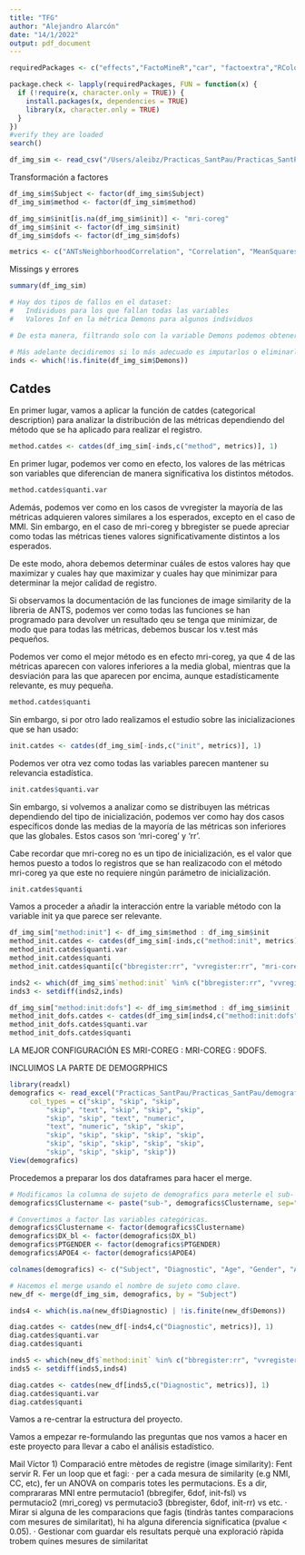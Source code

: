 ```yaml
---
title: "TFG"
author: "Alejandro Alarcón"
date: "14/1/2022"
output: pdf_document
---
```


```r
requiredPackages <- c("effects","FactoMineR","car", "factoextra","RColorBrewer","ggplot2","dplyr","ggmap","ggthemes","knitr", "missMDA", "epiDisplay", "games")

package.check <- lapply(requiredPackages, FUN = function(x) {
  if (!require(x, character.only = TRUE)) {
    install.packages(x, dependencies = TRUE)
    library(x, character.only = TRUE)
  }
})
#verify they are loaded
search()
```

```r
df_img_sim <- read_csv("/Users/aleibz/Practicas_SantPau/Practicas_SantPau/image_similarity_dataset_new.csv")
```

Transformación a factores
```r
df_img_sim$Subject <- factor(df_img_sim$Subject)
df_img_sim$method <- factor(df_img_sim$method)

df_img_sim$init[is.na(df_img_sim$init)] <- "mri-coreg"
df_img_sim$init <- factor(df_img_sim$init)
df_img_sim$dofs <- factor(df_img_sim$dofs)
```

```r
metrics <- c("ANTsNeighborhoodCorrelation", "Correlation", "MeanSquares", "MattesMutualInformation", "Demons", "JointHistogramMutualInformation")
```

Missings y errores
```r
summary(df_img_sim)

# Hay dos tipos de fallos en el dataset:
#   Individuos para los que fallan todas las variables
#   Valores Inf en la métrica Demons para algunos individuos

# De esta manera, filtrando solo con la variable Demons podemos obtener todos estos individuos que catalogaremos como errores

# Más adelante decidiremos si lo más adecuado es imputarlos o eliminarlos.
inds <- which(!is.finite(df_img_sim$Demons))
```

## Catdes

En primer lugar, vamos a aplicar la función de catdes (categorical description) para analizar la distribución de las métricas dependiendo del método que se ha aplicado para realizar el registro.

```r
method.catdes <- catdes(df_img_sim[-inds,c("method", metrics)], 1)
```

En primer lugar, podemos ver como en efecto, los valores de las métricas son variables que diferencian de manera significativa los distintos métodos.
```r
method.catdes$quanti.var
```

Además, podemos ver como en los casos de vvregister la mayoría de las métricas adquieren valores similares a los esperados, excepto en el caso de MMI. Sin embargo, en el caso de mri-coreg y bbregister se puede apreciar como todas las métricas tienes valores significativamente distintos a los esperados.

De este modo, ahora debemos determinar cuáles de estos valores hay que maximizar y cuales hay que maximizar y cuales hay que minimizar para determinar la mejor calidad de registro.

Si observamos la documentación de las funciones de image similarity de la libreria de ANTS, podemos ver como todas las funciones se han programado para devolver un resultado qeu se tenga que minimizar, de modo que para todas las métricas, debemos buscar los v.test más pequeños.

Podemos ver como el mejor método es en efecto mri-coreg, ya que 4 de las métricas aparecen con valores inferiores a la media global, mientras que la desviación para las que aparecen por encima, aunque estadísticamente relevante, es muy pequeña.

```r
method.catdes$quanti
```

Sin embargo, si por otro lado realizamos el estudio sobre las inicializaciones que se han usado:

```r
init.catdes <- catdes(df_img_sim[-inds,c("init", metrics)], 1)
```

Podemos ver otra vez como todas las variables parecen mantener su relevancia estadística.
```r
init.catdes$quanti.var
```

Sin embargo, si volvemos a analizar como se distribuyen las métricas dependiendo del tipo de inicialización, podemos ver como hay dos casos específicos donde las medias de la mayoría de las métricas son inferiores que las globales. Estos casos son 'mri-coreg' y 'rr'.

Cabe recordar que mri-coreg no es un tipo de inicialización, es el valor que hemos puesto a todos lo registros que se han realizacodo con el método mri-coreg ya que este no requiere ningún parámetro de inicialización.
```r
init.catdes$quanti
```


Vamos a proceder a añadir la interacción entre la variable método con la variable init ya que parece ser relevante.
```r
df_img_sim["method:init"] <- df_img_sim$method : df_img_sim$init
method_init.catdes <- catdes(df_img_sim[-inds,c("method:init", metrics)], 1)
method_init.catdes$quanti.var
method_init.catdes$quanti
method_init.catdes$quanti[c("bbregister:rr", "vvregister:rr", "mri-coreg:mri-coreg")]
```

```r
inds2 <- which(df_img_sim$`method:init` %in% c("bbregister:rr", "vvregister:rr", "mri-coreg:mri-coreg"))
inds3 <- setdiff(inds2,inds)

df_img_sim["method:init:dofs"] <- df_img_sim$method : df_img_sim$init : df_img_sim$dofs
method_init_dofs.catdes <- catdes(df_img_sim[inds4,c("method:init:dofs", metrics)], 1)
method_init_dofs.catdes$quanti.var
method_init_dofs.catdes$quanti
```

LA MEJOR CONFIGURACIÓN ES         MRI-COREG : MRI-COREG : 9DOFS.


INCLUIMOS LA PARTE DE DEMOGRPHICS
```r
library(readxl)
demografics <- read_excel("Practicas_SantPau/Practicas_SantPau/demografics.xls", 
     col_types = c("skip", "skip", "skip", 
         "skip", "text", "skip", "skip", "skip", 
         "skip", "skip", "text", "numeric", 
         "text", "numeric", "skip", "skip", 
         "skip", "skip", "skip", "skip", "skip", 
         "skip", "skip", "skip", "skip", "skip", 
         "skip", "skip", "skip", "skip"))
View(demografics) 
```

Procedemos a preparar los dos dataframes para hacer el merge.
```r
# Modificamos la columna de sujeto de demografics para meterle el sub- delante.
demografics$Clustername <- paste("sub-", demografics$Clustername, sep="")

# Convertimos a factor las variables categóricas.
demografics$Clustername <- factor(demografics$Clustername)
demografics$DX_bl <- factor(demografics$DX_bl)
demografics$PTGENDER <- factor(demografics$PTGENDER)
demografics$APOE4 <- factor(demografics$APOE4)

colnames(demografics) <- c("Subject", "Diagnostic", "Age", "Gender", "APOE4")

# Hacemos el merge usando el nombre de sujeto como clave.
new_df <- merge(df_img_sim, demografics, by = "Subject")
```

```r
inds4 <- which(is.na(new_df$Diagnostic) | !is.finite(new_df$Demons))
```

```r
diag.catdes <- catdes(new_df[-inds4,c("Diagnostic", metrics)], 1)
diag.catdes$quanti.var
diag.catdes$quanti
```

```r
inds5 <- which(new_df$`method:init` %in% c("bbregister:rr", "vvregister:rr", "mri-coreg:mri-coreg"))
inds5 <- setdiff(inds5,inds4)

diag.catdes <- catdes(new_df[inds5,c("Diagnostic", metrics)], 1)
diag.catdes$quanti.var
diag.catdes$quanti
```






Vamos a re-centrar la estructura del proyecto.

Vamos a empezar re-formulando las preguntas que nos vamos a hacer en este proyecto para llevar a cabo el análisis estadístico.

Mail Víctor
1) Comparació entre mètodes de registre (image similarity):
Fent servir R. Fer un loop que et fagi:
  · per a cada mesura de similarity (e.g NMI, CC, etc), fer un ANOVA on comparis totes les permutacions. Es a dir, comprararas MNI entre permutacio1 (bbregifer, 6dof, init-fsl) vs permutacio2 (mri_coreg) vs permutacio3 (bbregister, 6dof, init-rr) vs etc.
   · Mirar si alguna de les comparacions que fagis (tindràs tantes comparacions com mesures de similaritat), hi ha alguna diferencia significatica (pvalue < 0.05).
   · Gestionar com guardar els resultats perquè una exploració ràpida trobem quines mesures de similaritat
   
   


